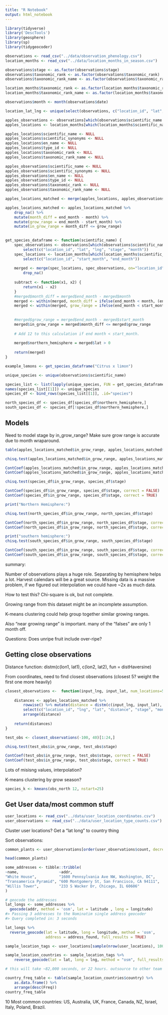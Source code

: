 ```yaml
---
title: "R Notebook"
output: html_notebook
---
```


```r
library(tidyverse)
library('DescTools')
library(geosphere)
library(sp)
library(tidygeocoder)
```

```r
observations <- read_csv("../data/observation_phenology.csv")
location_months <- read_csv("../data/location_months_in_season.csv")

observations$stage <- as.factor(observations$stage)
observations$taxonomic_rank <- as.factor(observations$taxonomic_rank)
observations$taxonomic_rank_name <- as.factor(observations$taxonomic_rank_name)

location_months$taxonomic_rank <- as.factor(location_months$taxonomic_rank)
location_months$taxonomic_rank_name <- as.factor(location_months$taxonomic_rank_name)

observations$month <- month(observations$date)
```

```r
location_lat_lng <- unique(select(observations, c("location_id", "lat", "lng")))
```

```r
apples_observations <- observations[which(observations$scientific_name == "Malus pumila"), ]
apples_locations <- location_months[which(location_months$scientific_name == "Malus pumila"), ]

apples_locations$scientific_name <- NULL
apples_locations$scientific_synonyms <- NULL
apples_locations$en_name <- NULL
apples_locations$type_id <- NULL
apples_locations$taxonomic_rank <- NULL
apples_locations$taxonomic_rank_name <- NULL

apples_observations$scientific_name <- NULL
apples_observations$scientific_synonyms <- NULL
apples_observations$en_name <- NULL
apples_observations$type_id <- NULL
apples_observations$taxonomic_rank <- NULL
apples_observations$taxonomic_rank_name <- NULL
```

```r
apples_locations_matched <- merge(apples_locations, apples_observations, on="location_id")

apples_locations_matched <- apples_locations_matched %>% 
    drop_na() %>%
    mutate(month_diff = end_month - month) %>%
    mutate(grow_range = end_month - start_month) %>%
    mutate(in_grow_range = month_diff <= grow_range)
    
```

```r
get_species_dataframe <- function(scientific_name) {
    spec_observations <- observations[which(observations$scientific_name == scientific_name), ] %>%
        select(c("location_id", "lat", "lng", "stage", "month"))
    spec_locations <- location_months[which(location_months$scientific_name == scientific_name), ] %>%
        select(c("location_id", "start_month", "end_month"))
    
    merged <- merge(spec_locations, spec_observations, on="location_id") %>%
        drop_na()
    
    subtract <- function(x1, x2) {
        return(x1 - x2)
    }
    #merged$month_diff = merged$end_month - merged$month
    merged <- within(merged, month_diff = ifelse(end_month < month, (end_month + 12) - month, end_month - month))
    merged <- within(merged, grow_range = ifelse(end_month < start_month, (end_month + 12) - start_month, end_month - start_month))
    
    
    #merged$grow_range = merged$end_month - merged$start_month
    merged$in_grow_range = merged$month_diff <= merged$grow_range
    
    # Add 12 to this calculation if end month < start_month. 
    
    merged$northern_hemisphere = merged$lat > 0
    
    return(merged)
}
```

```r
example_lemons <- get_species_dataframe("Citrus x limon")
```

```r
unique_species <- unique(observations$scientific_name)

species_list <- list(lapply(unique_species, FUN = get_species_dataframe))
names(species_list[[1]]) <- unique_species
species_df <- bind_rows(species_list[[1]], .id="species")

north_species_df <- species_df[species_df$northern_hemisphere,]
south_species_df <- species_df[!species_df$northern_hemisphere,]
```


## Models

Need to model stage by in_grow_range?
Make sure grow range is accurate due to month wraparound.
```r
table(apples_locations_matched$in_grow_range, apples_locations_matched$stage)

chisq.test(apples_locations_matched$in_grow_range, apples_locations_matched$stage)

ContCoef(apples_locations_matched$in_grow_range, apples_locations_matched$stage, correct = FALSE)
ContCoef(apples_locations_matched$in_grow_range, apples_locations_matched$stage, correct = TRUE)
```

```r
chisq.test(species_df$in_grow_range, species_df$stage)

ContCoef(species_df$in_grow_range, species_df$stage, correct = FALSE)
ContCoef(species_df$in_grow_range, species_df$stage, correct = TRUE)

print("Northern Hemisphere:")

chisq.test(north_species_df$in_grow_range, north_species_df$stage)

ContCoef(north_species_df$in_grow_range, north_species_df$stage, correct = FALSE)
ContCoef(north_species_df$in_grow_range, north_species_df$stage, correct = TRUE)

print("southern hemisphere:")
chisq.test(south_species_df$in_grow_range, south_species_df$stage)

ContCoef(south_species_df$in_grow_range, south_species_df$stage, correct = FALSE)
ContCoef(south_species_df$in_grow_range, south_species_df$stage, correct = TRUE)
```

summary:

Number of observations plays a huge role. 
Separating by hemisphere helps a lot. Harvest calendars will be a great source. 
Missing data is a massive problem, if we figured out interpolation we could have ~2x as much data.

How to test this? Chi-square is ok, but not complete. 

Growing range from this dataset might be an incomplete assumption. 

K-means clustering could help group together similar growing ranges.

Also "near growing range" is important. many of the "falses" are only 1 month off. 

Questions:
Does unripe fruit include over-ripe?


## Getting close observations 

Distance function:
distm(c(lon1, lat1), c(lon2, lat2), fun = distHaversine) 

From coordinates, need to find closest observations (closest 5? weight the first one more heavily)
```r
closest_observations <-  function(input_lng, input_lat, num_locations=5) {
    
    distances <- apples_locations_matched %>%
        rowwise() %>% mutate(distance = distm(c(input_lng, input_lat), c(lng, lat), fun=distHaversine)) %>%
        select(c("location_id", "lng", "lat", "distance", "stage", "month", "month_diff", "grow_range", "in_grow_range")) %>%
        arrange(distance)
    
    return(distances)
}
```


```r
test_obs <- closest_observations(-100, 40)[1:24,]

chisq.test(test_obs$in_grow_range, test_obs$stage)

ContCoef(test_obs$in_grow_range, test_obs$stage, correct = FALSE)
ContCoef(test_obs$in_grow_range, test_obs$stage, correct = TRUE)
```

Lots of misisng values, interpolation?

K-means clustering by grow season?
```r
species_k <- kmeans(obs_north 12, nstart=25)
```

## Get User data/most common stuff
```r
user_locations <- read_csv("../data/user_location_coordinates.csv")
user_observations <- read_csv("../data/user_location_type_counts.csv")

```

Cluster user locations?
Get a "lat long" to country thing

Sort observations:
```r
common_plants <- user_observations[order(user_observations$count, decreasing=TRUE), ][0:10, c("count", "en_name", "scientific_name")]

head(common_plants)
```

```r
some_addresses <- tibble::tribble(
~name,                  ~addr,
"White House",          "1600 Pennsylvania Ave NW, Washington, DC",
"Transamerica Pyramid", "600 Montgomery St, San Francisco, CA 94111",     
"Willis Tower",         "233 S Wacker Dr, Chicago, IL 60606"                                  
)

# geocode the addresses
lat_longs <- some_addresses %>%
  geocode(addr, method = 'osm', lat = latitude , long = longitude)
#> Passing 3 addresses to the Nominatim single address geocoder
#> Query completed in: 3 seconds

```

```r
lat_longs %>%
  reverse_geocode(lat = latitude, long = longitude, method = 'osm',
                  address = address_found, full_results = TRUE)
```
```r
sample_location_tags <- user_locations[sample(nrow(user_locations), 1000), ]
```


```r
sample_location_countries <- sample_location_tags %>%
    reverse_geocode(lat = lat, long = lng, method = "osm", full_results = TRUE)

# this will take ~82,000 seconds, or 22 hours. outsource to other team members?
```
```r
country_freq_table <- table(sample_location_countries$country) %>% 
    as.data.frame() %>% 
    arrange(desc(Freq))
country_freq_table
```

10 Most common countries:
US, Australia, UK, France, Canada, NZ, Israel, Italy, Poland, Brazil.